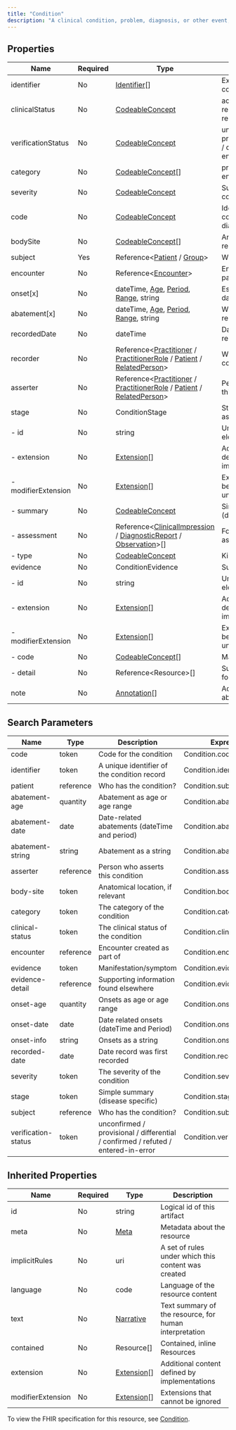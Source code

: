 ```yaml
---
title: "Condition"
description: "A clinical condition, problem, diagnosis, or other event, situation, issue, or clinical concept that has risen to a level of concern."
---
```


## Properties

| Name                | Required | Type                                                                                                                                                                                                                                                       | Description                                                                       |
| ------------------- | -------- | ---------------------------------------------------------------------------------------------------------------------------------------------------------------------------------------------------------------------------------------------------------- | --------------------------------------------------------------------------------- |
| identifier          | No       | [Identifier](/medical-api/fhir/data-types/identifier)[]                                                                                                                                                                                                    | External Ids for this condition                                                   |
| clinicalStatus      | No       | [CodeableConcept](/medical-api/fhir/data-types/codeableconcept)                                                                                                                                                                                            | active / recurrence / relapse / inactive / remission / resolved                   |
| verificationStatus  | No       | [CodeableConcept](/medical-api/fhir/data-types/codeableconcept)                                                                                                                                                                                            | unconfirmed / provisional / differential / confirmed / refuted / entered-in-error |
| category            | No       | [CodeableConcept](/medical-api/fhir/data-types/codeableconcept)[]                                                                                                                                                                                          | problem-list-item / encounter-diagnosis                                           |
| severity            | No       | [CodeableConcept](/medical-api/fhir/data-types/codeableconcept)                                                                                                                                                                                            | Subjective severity of condition                                                  |
| code                | No       | [CodeableConcept](/medical-api/fhir/data-types/codeableconcept)                                                                                                                                                                                            | Identification of the condition, problem or diagnosis                             |
| bodySite            | No       | [CodeableConcept](/medical-api/fhir/data-types/codeableconcept)[]                                                                                                                                                                                          | Anatomical location, if relevant                                                  |
| subject             | Yes      | Reference&lt;[Patient](/medical-api/fhir/resources/patient) / [Group](/medical-api/fhir/resources/group)&gt;                                                                                                                                               | Who has the condition?                                                            |
| encounter           | No       | Reference&lt;[Encounter](/medical-api/fhir/resources/encounter)&gt;                                                                                                                                                                                        | Encounter created as part of                                                      |
| onset[x]            | No       | dateTime, [Age](/medical-api/fhir/data-types/age), [Period](/medical-api/fhir/data-types/period), [Range](/medical-api/fhir/data-types/range), string                                                                                                      | Estimated or actual date, date-time, or age                                       |
| abatement[x]        | No       | dateTime, [Age](/medical-api/fhir/data-types/age), [Period](/medical-api/fhir/data-types/period), [Range](/medical-api/fhir/data-types/range), string                                                                                                      | When in resolution/remission                                                      |
| recordedDate        | No       | dateTime                                                                                                                                                                                                                                                   | Date record was first recorded                                                    |
| recorder            | No       | Reference&lt;[Practitioner](/medical-api/fhir/resources/practitioner) / [PractitionerRole](/medical-api/fhir/resources/practitionerrole) / [Patient](/medical-api/fhir/resources/patient) / [RelatedPerson](/medical-api/fhir/resources/relatedperson)&gt; | Who recorded the condition                                                        |
| asserter            | No       | Reference&lt;[Practitioner](/medical-api/fhir/resources/practitioner) / [PractitionerRole](/medical-api/fhir/resources/practitionerrole) / [Patient](/medical-api/fhir/resources/patient) / [RelatedPerson](/medical-api/fhir/resources/relatedperson)&gt; | Person who asserts this condition                                                 |
| stage               | No       | ConditionStage                                                                                                                                                                                                                                             | Stage/grade, usually assessed formally                                            |
| - id                | No       | string                                                                                                                                                                                                                                                     | Unique id for inter-element referencing                                           |
| - extension         | No       | [Extension](/medical-api/fhir/data-types/extension)[]                                                                                                                                                                                                      | Additional content defined by implementations                                     |
| - modifierExtension | No       | [Extension](/medical-api/fhir/data-types/extension)[]                                                                                                                                                                                                      | Extensions that cannot be ignored even if unrecognized                            |
| - summary           | No       | [CodeableConcept](/medical-api/fhir/data-types/codeableconcept)                                                                                                                                                                                            | Simple summary (disease specific)                                                 |
| - assessment        | No       | Reference&lt;[ClinicalImpression](/medical-api/fhir/resources/clinicalimpression) / [DiagnosticReport](/medical-api/fhir/resources/diagnosticreport) / [Observation](/medical-api/fhir/resources/observation)&gt;[]                                        | Formal record of assessment                                                       |
| - type              | No       | [CodeableConcept](/medical-api/fhir/data-types/codeableconcept)                                                                                                                                                                                            | Kind of staging                                                                   |
| evidence            | No       | ConditionEvidence                                                                                                                                                                                                                                          | Supporting evidence                                                               |
| - id                | No       | string                                                                                                                                                                                                                                                     | Unique id for inter-element referencing                                           |
| - extension         | No       | [Extension](/medical-api/fhir/data-types/extension)[]                                                                                                                                                                                                      | Additional content defined by implementations                                     |
| - modifierExtension | No       | [Extension](/medical-api/fhir/data-types/extension)[]                                                                                                                                                                                                      | Extensions that cannot be ignored even if unrecognized                            |
| - code              | No       | [CodeableConcept](/medical-api/fhir/data-types/codeableconcept)[]                                                                                                                                                                                          | Manifestation/symptom                                                             |
| - detail            | No       | Reference&lt;Resource&gt;[]                                                                                                                                                                                                                                | Supporting information found elsewhere                                            |
| note                | No       | [Annotation](/medical-api/fhir/data-types/annotation)[]                                                                                                                                                                                                    | Additional information about the Condition                                        |

## Search Parameters

| Name                | Type      | Description                                                                       | Expression                   |
| ------------------- | --------- | --------------------------------------------------------------------------------- | ---------------------------- |
| code                | token     | Code for the condition                                                            | Condition.code               |
| identifier          | token     | A unique identifier of the condition record                                       | Condition.identifier         |
| patient             | reference | Who has the condition?                                                            | Condition.subject            |
| abatement-age       | quantity  | Abatement as age or age range                                                     | Condition.abatement          |
| abatement-date      | date      | Date-related abatements (dateTime and period)                                     | Condition.abatement          |
| abatement-string    | string    | Abatement as a string                                                             | Condition.abatement          |
| asserter            | reference | Person who asserts this condition                                                 | Condition.asserter           |
| body-site           | token     | Anatomical location, if relevant                                                  | Condition.bodySite           |
| category            | token     | The category of the condition                                                     | Condition.category           |
| clinical-status     | token     | The clinical status of the condition                                              | Condition.clinicalStatus     |
| encounter           | reference | Encounter created as part of                                                      | Condition.encounter          |
| evidence            | token     | Manifestation/symptom                                                             | Condition.evidence.code      |
| evidence-detail     | reference | Supporting information found elsewhere                                            | Condition.evidence.detail    |
| onset-age           | quantity  | Onsets as age or age range                                                        | Condition.onset              |
| onset-date          | date      | Date related onsets (dateTime and Period)                                         | Condition.onset              |
| onset-info          | string    | Onsets as a string                                                                | Condition.onset              |
| recorded-date       | date      | Date record was first recorded                                                    | Condition.recordedDate       |
| severity            | token     | The severity of the condition                                                     | Condition.severity           |
| stage               | token     | Simple summary (disease specific)                                                 | Condition.stage.summary      |
| subject             | reference | Who has the condition?                                                            | Condition.subject            |
| verification-status | token     | unconfirmed / provisional / differential / confirmed / refuted / entered-in-error | Condition.verificationStatus |

## Inherited Properties

| Name              | Required | Type                                                  | Description                                            |
| ----------------- | -------- | ----------------------------------------------------- | ------------------------------------------------------ |
| id                | No       | string                                                | Logical id of this artifact                            |
| meta              | No       | [Meta](/medical-api/fhir/data-types/meta)             | Metadata about the resource                            |
| implicitRules     | No       | uri                                                   | A set of rules under which this content was created    |
| language          | No       | code                                                  | Language of the resource content                       |
| text              | No       | [Narrative](/medical-api/fhir/data-types/narrative)   | Text summary of the resource, for human interpretation |
| contained         | No       | Resource[]                                            | Contained, inline Resources                            |
| extension         | No       | [Extension](/medical-api/fhir/data-types/extension)[] | Additional content defined by implementations          |
| modifierExtension | No       | [Extension](/medical-api/fhir/data-types/extension)[] | Extensions that cannot be ignored                      |

To view the FHIR specification for this resource, see [Condition](https://www.hl7.org/fhir/StructureDefinition/Condition).
